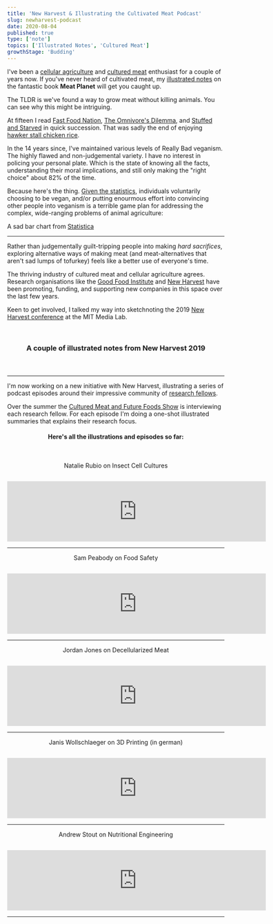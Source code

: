 ```yaml
---
title: 'New Harvest & Illustrating the Cultivated Meat Podcast'
slug: newharvest-podcast
date: 2020-08-04
published: true
type: ['note']
topics: ['Illustrated Notes', 'Cultured Meat']
growthStage: 'Budding'
---
```


I've been a [cellular agriculture](https://www.new-harvest.org/cell_ag_101) and [cultured meat](https://en.wikipedia.org/wiki/Cultured_meat) enthusiast for a couple of years now. If you've never heard of cultivated meat, my [illustrated notes](/meat-planet) on the fantastic book **Meat Planet** will get you caught up.

The TLDR is we've found a way to grow meat without killing animals. You can see why this might be intriguing.

At fifteen I read [Fast Food Nation](https://www.librarything.com/work/3735), [The Omnivore's Dilemma](https://www.librarything.com/work/504173), and [Stuffed and Starved](https://www.librarything.com/work/3657642) in quick succession. That was sadly the end of enjoying [hawker stall chicken rice](https://theculturetrip.com/asia/singapore/articles/a-brief-history-of-hainanese-chicken-rice-singapores-national-dish/).

In the 14 years since, I've maintained various levels of Really Bad veganism. <Footnote idName={1}>The highly flawed and non-judgemental variety. I have no interest in policing your personal plate. </Footnote> Which is the state of knowing all the facts, understanding their moral implications, and still only making the "right choice" about 82% of the time. 

Because here's the thing. [Given the statistics](https://www.statista.com/statistics/237464/share-of-vegans-in-the-united-states/), individuals voluntarily choosing to be vegan, and/or putting enourmous effort into convincing other people into veganism is a terrible game plan for addressing the complex, wide-ranging problems of animal agriculture:

<BasicImage maxwidth="700px" alt="Statistic: Do you consider yourself to be vegan? | Statista" src="https://www.statista.com/graphic/1/237464/share-of-vegans-in-the-united-states.jpg" />

<Subtext center> A sad bar chart from <a href="https://www.statista.com/statistics/237464/share-of-vegans-in-the-united-states/" rel="nofollow">Statistica</a> </Subtext>

---

Rather than judgementally guilt-tripping people into making _hard sacrifices_, exploring alternative ways of making meat (and meat-alternatives that aren't sad lumps of tofurkey) feels like a better use of everyone's time.

The thriving industry of cultured meat and cellular agriculture agrees. Research organisations like the [Good Food Institute](https://www.gfi.org/) and [New Harvest](https://www.new-harvest.org/) have been promoting, funding, and supporting new companies in this space over the last few years.

Keen to get involved, I talked my way into sketchnoting the 2019 [New Harvest conference](/newharvest2019) at the MIT Media Lab.

<br />

<h3 style="text-align:center; margin-bottom: 1.4em;">A couple of illustrated notes from New Harvest 2019</h3>

<TwoCol gridGap="10px" alignItems="flex-start">

<img alt="" src="https://res.cloudinary.com/dg3gyk0gu/image/upload/c_scale,f_auto,q_100,w_800/v1589845700/maggieappleton.com/new-harvest-2019/NH_10-Sullivan.png" />

<img alt="" src="https://res.cloudinary.com/dg3gyk0gu/image/upload/c_scale,f_auto,q_100,w_800/v1589845680/maggieappleton.com/new-harvest-2019/NH_1-CampuzanoArtboard-1.png" />

<img alt="" src="https://res.cloudinary.com/dg3gyk0gu/image/upload/c_scale,f_auto,q_100,w_800/v1589845696/maggieappleton.com/new-harvest-2019/NH_5-Arceolo.png" />

<img alt="" src="https://res.cloudinary.com/dg3gyk0gu/image/upload/c_scale,f_auto,q_100,w_800/v1589845711/maggieappleton.com/new-harvest-2019/NH_11-CoxArtboard-1.png" />

</TwoCol>

---

I'm now working on a new initiative with New Harvest, illustrating a series of podcast episodes around their impressive community of [research fellows](https://www.new-harvest.org/current_research_projects).

Over the summer the [Cultured Meat and Future Foods Show](https://anchor.fm/futurefoodshow/) is interviewing each research fellow. For each episode I'm doing a one-shot illustrated summaries that explains their research focus.

<Center>

#### Here's all the illustrations and episodes so far:

<br />

<BasicImage maxwidth="880px" alt="" src="https://res.cloudinary.com/dg3gyk0gu/image/upload/c_scale,f_auto,q_100,w_990/v1596579655/maggieappleton.com/notes/new-harvest-podcast/NH1_Rubio_Full.png" />

Natalie Rubio on Insect Cell Cultures

<iframe src="https://anchor.fm/futurefoodshow/embed/episodes/Natalie-Rubio---New-Harvest-Fellowship-Series-eesp9p/a-a2c2nno" style="display: block; margin: 0 auto; padding-top: 1em;" height="140px" width="600px" frameborder="0" scrolling="no"></iframe>

---


<BasicImage maxwidth="880px" alt="" src="https://res.cloudinary.com/dg3gyk0gu/image/upload/c_scale,f_auto,q_100,w_990/v1596579662/maggieappleton.com/notes/new-harvest-podcast/NH2_Peabody_Full.png" />

Sam Peabody on Food Safety

<iframe src="https://anchor.fm/futurefoodshow/embed/episodes/Sam-Peabody---New-Harvest-Fellowship-Series-efr659/a-a2hpocq" style="display: block; margin: 0 auto; padding-top: 1em;" height="140px" width="600px" frameborder="0" scrolling="no"></iframe>

---

<BasicImage maxwidth="880px" alt="" src="https://res.cloudinary.com/dg3gyk0gu/image/upload/c_scale,f_auto,q_100,w_990/v1596579667/maggieappleton.com/notes/new-harvest-podcast/NH3_Jones_Full.png" />

Jordan Jones on Decellularized Meat

<iframe src="https://anchor.fm/futurefoodshow/embed/episodes/Jordan-Jones---New-Harvest-Fellowship-Series-ege5pl/a-a2l5264" style="display: block; margin: 0 auto; padding-top: 1em;" height="140px" width="600px" frameborder="0" scrolling="no"></iframe>

---

<BasicImage maxwidth="880px" alt="" src="https://res.cloudinary.com/dg3gyk0gu/image/upload/c_scale,f_auto,q_100,w_990/v1596579671/maggieappleton.com/notes/new-harvest-podcast/NH4_Jannis_Full.png" />

Janis Wollschlaeger on 3D Printing (in german)

<iframe src="https://anchor.fm/futurefoodshow/embed/episodes/Jannis-Wollschlaeger---New-Harvest-Fellowship-Series-DE-egnesi/a-a2mpdp7" style="display: block; margin: 0 auto; padding-top: 1em;" height="140px" width="600px" frameborder="0" scrolling="no"></iframe>

---

<BasicImage maxwidth="880px" alt="" src="https://res.cloudinary.com/dg3gyk0gu/image/upload/c_scale,f_auto,q_100,w_990/v1596579677/maggieappleton.com/notes/new-harvest-podcast/NH5_Stout_Full.png" />

Andrew Stout on Nutritional Engineering

<iframe src="https://anchor.fm/futurefoodshow/embed/episodes/Andrew-Stout---New-Harvest-Fellowship-Series-ehm8uu/a-a2s6l6n" style="display: block; margin: 0 auto; padding-top: 1em;" height="140px" width="600px" frameborder="0" scrolling="no"></iframe>

</Center>

---